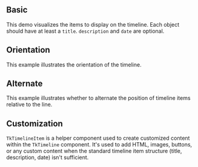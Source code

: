 
## Basic

This demo visualizes the items to display on the timeline. Each object should have at least a `title`. `description` and `date` are optional.

<Basic />

## Orientation

This example illustrates the orientation of the timeline.

<Orientation />

## Alternate

This example illustrates whether to alternate the position of timeline items relative to the line.

<Alternate />

## Customization

`TkTimelineItem` is a helper component used to create customized content within the `TkTimeline` component. It's used to add HTML, images, buttons, or any custom content when the standard timeline item structure (title, description, date) isn't sufficient.

<Customization />

